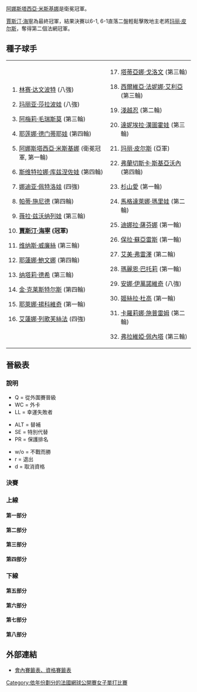 {{noteTA
|G1=Tennis
|1=zh-hans:轮;zh-hant:圈
|2=zh-hans:半区;zh-hant:半部;
|3=zh-hans:半决赛;zh-hk:準決賽;zh-tw:四強;
|4=zh-hans:半準决赛;zh-hk:半準決賽;zh-tw:八強;
}}

{{main|2005年法國網球公開賽}}

[[阿娜斯塔西亞·米斯基娜|阿娜斯塔西亞·米斯基娜]]是衛冕冠軍。

[[賈斯汀·海寧|賈斯汀·海寧]]為最終冠軍，結果決賽以6-1, 6-1直落二盤輕鬆擊敗地主老將[[玛丽·皮尔斯|玛丽·皮尔斯]]，奪得第二個法網冠軍。

==種子球手==

{|
|valign=top|
<ol start=1>
<li>{{flagicon|USA}} [[林赛·达文波特|林赛·达文波特]] (八強) </li>
<li>{{flagicon|RUS}} [[玛丽亚·莎拉波娃|玛丽亚·莎拉波娃]] (八強) </li>
<li>{{flagicon|FRA}} [[阿梅莉·毛瑞斯莫|阿梅莉·毛瑞斯莫]] (第三輪) </li>
<li>{{flagicon|RUS}} [[耶莲娜·德门蒂耶娃|耶莲娜·德门蒂耶娃]] (第四輪) </li>
<li>{{flagicon|RUS}} [[阿娜斯塔西亞·米斯基娜|阿娜斯塔西亞·米斯基娜]] (衛冕冠軍, 第一輪) </li>
<li>{{flagicon|RUS}} [[斯维特拉娜·库兹涅佐娃|斯维特拉娜·库兹涅佐娃]] (第四輪) </li>
<li>{{flagicon|RUS}} [[娜迪亚·佩特洛娃|娜迪亚·佩特洛娃]] (四強) </li>
<li>{{flagicon|SUI}} [[帕蒂·施尼德|帕蒂·施尼德]] (第四輪) </li>
<li>{{flagicon|RUS}} [[薇拉·兹沃纳列娃|薇拉·兹沃纳列娃]] (第三輪) </li>
<li>'''{{flagicon|BEL}} [[賈斯汀·海寧|賈斯汀·海寧]] (冠軍)''' </li>
<li>{{flagicon|USA}} [[维纳斯·威廉絲|维纳斯·威廉絲]] (第三輪) </li>
<li>{{flagicon|RUS}} [[耶蓮娜·鮑文娜|耶蓮娜·鮑文娜]] (第四輪) </li>
<li>{{flagicon|FRA}} [[纳塔莉·德希|纳塔莉·德希]] (第三輪) </li>
<li>{{flagicon|BEL}} [[金·克莱斯特尔斯|金·克莱斯特尔斯]] (第四輪) </li>
<li>{{flagicon|SRB}} [[耶萊娜·揚科維奇|耶萊娜·揚科維奇]] (第一輪) </li>
<li>{{flagicon|RUS}} [[艾蓮娜·列歌芙絲法|艾蓮娜·列歌芙絲法]] (四強) </li>
</ol>
|valign=top|
<ol start=17>
<li>{{flagicon|FRA}} [[塔蒂亞娜·戈洛文|塔蒂亞娜·戈洛文]] (第三輪)</li>
<li>{{flagicon|ITA}} [[西爾維亞·法妮娜·艾利亞|西爾維亞·法妮娜·艾利亞]] (第三輪) </li>
<li>{{flagicon|JPN}} [[淺越忍|淺越忍]] (第二輪) </li>
<li>{{flagicon|SVK}} [[達妮埃拉·漢圖霍娃|達妮埃拉·漢圖霍娃]] (第三輪) </li>
<li>{{flagicon|FRA}} [[玛丽·皮尔斯|玛丽·皮尔斯]] (亞軍) </li>
<li>{{flagicon|ITA}} [[弗蘭切斯卡·斯基亞沃內|弗蘭切斯卡·斯基亞沃內]] (第四輪) </li>
<li>{{flagicon|JPN}} [[杉山愛|杉山愛]] (第一輪) </li>
<li>{{flagicon|BUL}} [[馬格達萊娜·瑪里娃|馬格達萊娜·瑪里娃]] (第二輪) </li>
<li>{{flagicon|RUS}} [[迪娜拉·薩芬娜|迪娜拉·薩芬娜]] (第一輪) </li>
<li>{{flagicon|ARG}} [[保拉·蘇亞雷斯|保拉·蘇亞雷斯]] (第一輪) </li>
<li>{{flagicon|USA}} [[艾美·弗雷澤|艾美·弗雷澤]] (第二輪) </li>
<li>{{flagicon|FRA}} [[瑪麗恩·巴托莉|瑪麗恩·巴托莉]] (第一輪) </li>
<li>{{flagicon|SRB}} [[安娜·伊萬諾維奇|安娜·伊萬諾維奇]] (八強) </li>
<li>{{flagicon|ARG}} [[姬絲拉·杜高|姬絲拉·杜高]] (第一輪) </li>
<li>{{flagicon|CRO}} [[卡羅莉娜·施普雷姆|卡羅莉娜·施普雷姆]] (第二輪) </li>
<li>{{flagicon|ITA}} [[弗拉維婭·佩內塔|弗拉維婭·佩內塔]] (第三輪) </li>
</ol>
|}

== 晉級表 ==
=== 說明 ===
{{col-begin}}
{{col-3}}
* Q = 從外圍賽晉級
* WC = 外卡
* LL = 幸運失敗者
{{col-3}}
* ALT = 替補
* SE = 特別代替
* PR = 保護排名
{{col-3}}
* w/o = 不戰而勝
* r = 退出
* d = 取消資格
{{col-end}}

=== 決賽 ===
{{8TeamBracket-Tennis3
| RD1=八強
| RD2=四強
| RD3=決賽
| team-width=175
| RD1-seed1=1
| RD1-team1={{flagicon|USA}} [[林赛·达文波特|达文波特]]
| RD1-score1-1=3
| RD1-score1-2=2
| RD1-score1-3=
| RD1-seed2=21
| RD1-team2='''{{flagicon|FRA}} [[玛丽·皮尔斯|皮尔斯]]'''
| RD1-score2-1='''6'''
| RD1-score2-2='''6'''
| RD1-score2-3=
| RD1-seed3=16
| RD1-team3='''{{flagicon|RUS}} [[艾蓮娜·列歌芙絲法|列歌芙絲法]]'''
| RD1-score3-1=2
| RD1-score3-2='''6'''
| RD1-score3-3='''6'''
| RD1-seed4= 
| RD1-team4={{flagicon|BUL}} [[塞西兒·卡拉坦切娃|卡拉坦切娃]]
| RD1-score4-1='''6'''
| RD1-score4-2=4
| RD1-score4-3=4
| RD1-seed5=7
| RD1-team5='''{{flagicon|RUS}} [[娜迪亚·佩特洛娃|佩特洛娃]]'''
| RD1-score5-1='''6'''
| RD1-score5-2='''6'''
| RD1-score5-3=
| RD1-seed6=29
| RD1-team6={{flagicon|SRB}} [[安娜·伊萬諾維奇|伊萬諾維奇]]
| RD1-score6-1=2
| RD1-score6-2=2
| RD1-score6-3=
| RD1-seed7=10
| RD1-team7='''{{flagicon|BEL}} [[賈斯汀·海寧|海寧]]'''
| RD1-score7-1='''6'''
| RD1-score7-2='''6'''
| RD1-score7-3=
| RD1-seed8=2
| RD1-team8={{flagicon|RUS}} [[玛丽亚·莎拉波娃|莎拉波娃]]
| RD1-score8-1=4
| RD1-score8-2=2
| RD1-score8-3=
| RD2-seed1=21
| RD2-team1='''{{flagicon|FRA}} [[玛丽·皮尔斯|皮尔斯]]'''
| RD2-score1-1='''6'''
| RD2-score1-2='''6'''
| RD2-score1-3=
| RD2-seed2=16
| RD2-team2={{flagicon|RUS}} [[艾蓮娜·列歌芙絲法|列歌芙絲法]]
| RD2-score2-1=1
| RD2-score2-2=1
| RD2-score2-3=
| RD2-seed3=7
| RD2-team3={{flagicon|RUS}} [[娜迪亚·佩特洛娃|佩特洛娃]]
| RD2-score3-1=2
| RD2-score3-2=3
| RD2-score3-3=
| RD2-seed4=10
| RD2-team4='''{{flagicon|BEL}} [[賈斯汀·海寧|海寧]]'''
| RD2-score4-1='''6'''
| RD2-score4-2='''6'''
| RD2-score4-3=
| RD3-seed1=21
| RD3-team1={{flagicon|FRA}} [[玛丽·皮尔斯|皮尔斯]]
| RD3-score1-1=1
| RD3-score1-2=1
| RD3-score1-3=
| RD3-seed2=10
| RD3-team2='''{{flagicon|BEL}} [[賈斯汀·海寧|海寧]]'''
| RD3-score2-1='''6'''
| RD3-score2-2='''6'''
| RD3-score2-3=
}}

=== 上線 ===
==== 第一部分 ====
{{16TeamBracket-Compact-Tennis3
| RD1=第一輪
| RD2=第二輪
| RD3=第三輪
| RD4=第四輪
| RD1-seed01=1
| RD1-team01='''{{flagicon|USA}} [[林赛·达文波特|达文波特]]'''
| RD1-score01-1=3
| RD1-score01-2='''6'''
| RD1-score01-3='''6'''
| RD1-seed02=
| RD1-team02={{flagicon|SLO}} [[卡塔琳娜·斯雷博特尼克|斯雷博特尼克]]
| RD1-score02-1='''6'''
| RD1-score02-2=2
| RD1-score02-3=2
| RD1-seed03=
| RD1-team03='''{{flagicon|CHN}} [[彭帥|彭]]'''
| RD1-score03-1='''6'''
| RD1-score03-2='''6'''
| RD1-score03-3=
| RD1-seed04=WC
| RD1-team04={{flagicon|FRA}} [[Mailyne_Andreux|Andreux]]
| RD1-score04-1=0
| RD1-score04-2=1
| RD1-score04-3=
| RD1-seed05=
| RD1-team05={{flagicon|RUS}} [[塔提亞娜·派諾娃|派諾娃]]
| RD1-score05-1=3
| RD1-score05-2=2
| RD1-score05-3=
| RD1-seed06=Q
| RD1-team06='''{{flagicon|ARG}} [[克拉麗莎·費爾南德斯|費爾南德斯]]'''
| RD1-score06-1='''6'''
| RD1-score06-2='''6'''
| RD1-score06-3=
| RD1-seed07=
| RD1-team07='''{{flagicon|FRA}} [[維吉妮·拉扎諾|拉扎諾]]'''
| RD1-score07-1='''6'''
| RD1-score07-2='''6'''
| RD1-score07-3=
| RD1-seed08=25
| RD1-team08={{flagicon|RUS}} [[迪娜拉·薩芬娜|薩芬娜]]
| RD1-score08-1=3
| RD1-score08-2=3
| RD1-score08-3=
| RD1-seed09=20
| RD1-team09='''{{flagicon|SVK}} [[達妮埃拉·漢圖霍娃|漢圖霍娃]]'''
| RD1-score09-1='''6'''
| RD1-score09-2='''6'''
| RD1-score09-3=
| RD1-seed10=Q
| RD1-team10={{flagicon|NED}} [[米雪拉·克拉查克|克拉查克]]
| RD1-score10-1=3
| RD1-score10-2=1
| RD1-score10-3=
| RD1-seed11=
| RD1-team11='''{{flagicon|COL}} [[Catalina_Castano|Castano]]'''
| RD1-score11-1='''6'''
| RD1-score11-2='''6'''
| RD1-score11-3=
| RD1-seed12=
| RD1-team12={{flagicon|CZE}} [[德尼莎·赫拉德科娃|赫拉德科娃]]
| RD1-score12-1=1
| RD1-score12-2=2
| RD1-score12-3=
| RD1-seed13=
| RD1-team13='''{{flagicon|SVK}} [[Ľudmila_Cervanová|Cervanová]]'''
| RD1-score13-1=4
| RD1-score13-2='''6'''
| RD1-score13-3='''6'''
| RD1-seed14=
| RD1-team14={{flagicon|JPN}} [[中村藍子|中村]]
| RD1-score14-1='''6'''
| RD1-score14-2=2
| RD1-score14-3=1
| RD1-seed15=Q
| RD1-team15={{flagicon|USA}} [[Meilen_Tu|Tu]]
| RD1-score15-1=1
| RD1-score15-2=0
| RD1-score15-3=
| RD1-seed16=14
| RD1-team16='''{{flagicon|BEL}} [[金·克莱斯特尔斯|克莱斯特尔斯]]'''
| RD1-score16-1='''6'''
| RD1-score16-2='''6'''
| RD1-score16-3=
| RD2-seed01=1
| RD2-team01='''{{flagicon|USA}} [[林赛·达文波特|达文波特]]'''
| RD2-score01-1=3
| RD2-score01-2='''7<sup>7</sup>'''
| RD2-score01-3='''6'''
| RD2-seed02=
| RD2-team02={{flagicon|CHN}} [[彭帥|彭]]
| RD2-score02-1='''6'''
| RD2-score02-2=6<sup>4</sup>
| RD2-score02-3=0
| RD2-seed03=Q
| RD2-team03={{flagicon|ARG}} [[克拉麗莎·費爾南德斯|費爾南德斯]]
| RD2-score03-1=1
| RD2-score03-2=1
| RD2-score03-3=
| RD2-seed04=
| RD2-team04='''{{flagicon|FRA}} [[維吉妮·拉扎諾|拉扎諾]]'''
| RD2-score04-1='''6'''
| RD2-score04-2='''6'''
| RD2-score04-3=
| RD2-seed05=20
| RD2-team05='''{{flagicon|SVK}} [[達妮埃拉·漢圖霍娃|漢圖霍娃]]'''
| RD2-score05-1='''6'''
| RD2-score05-2='''6'''
| RD2-score05-3=
| RD2-seed06=
| RD2-team06={{flagicon|COL}} [[Catalina_Castano|Castano]]
| RD2-score06-1=4
| RD2-score06-2=3
| RD2-score06-3=
| RD2-seed07=
| RD2-team07={{flagicon|SVK}} [[Ľudmila_Cervanová|Cervanová]]
| RD2-score07-1=2
| RD2-score07-2=1
| RD2-score07-3=
| RD2-seed08=14
| RD2-team08='''{{flagicon|BEL}} [[金·克莱斯特尔斯|克莱斯特尔斯]]'''
| RD2-score08-1='''6'''
| RD2-score08-2='''6'''
| RD2-score08-3=
| RD3-seed01=1
| RD3-team01='''{{flagicon|USA}} [[林赛·达文波特|达文波特]]'''
| RD3-score01-1='''7'''
| RD3-score01-2=4
| RD3-score01-3='''6'''
| RD3-seed02=
| RD3-team02={{flagicon|FRA}} [[維吉妮·拉扎諾|拉扎諾]]
| RD3-score02-1=5
| RD3-score02-2='''6'''
| RD3-score02-3=4
| RD3-seed03=20
| RD3-team03={{flagicon|SVK}} [[達妮埃拉·漢圖霍娃|漢圖霍娃]]
| RD3-score03-1=4
| RD3-score03-2=2
| RD3-score03-3=
| RD3-seed04=14
| RD3-team04='''{{flagicon|BEL}} [[金·克莱斯特尔斯|克莱斯特尔斯]]'''
| RD3-score04-1='''6'''
| RD3-score04-2='''6'''
| RD3-score04-3=
| RD4-seed01=1
| RD4-team01='''{{flagicon|USA}} [[林赛·达文波特|达文波特]]'''
| RD4-score01-1=1
| RD4-score01-2='''7'''
| RD4-score01-3='''6'''
| RD4-seed02=14
| RD4-team02={{flagicon|BEL}} [[金·克莱斯特尔斯|克莱斯特尔斯]]
| RD4-score02-1='''6'''
| RD4-score02-2=5
| RD4-score02-3=3
}}

==== 第二部分 ====
{{16TeamBracket-Compact-Tennis3
| RD1=第一輪
| RD2=第二輪
| RD3=第三輪
| RD4=第四輪
| RD1-seed01=9
| RD1-team01='''{{flagicon|RUS}} [[薇拉·兹沃纳列娃|兹沃纳列娃]]'''
| RD1-score01-1='''6'''
| RD1-score01-2='''6'''
| RD1-score01-3=
| RD1-seed02=Q
| RD1-team02={{flagicon|AUT}} [[Yvonne_Meusburger|Meusburger]]
| RD1-score02-1=1
| RD1-score02-2=3
| RD1-score02-3=
| RD1-seed03=Q
| RD1-team03='''{{flagicon|CZE}} [[Eva_Birnerová|Birnerová]]'''
| RD1-score03-1=2
| RD1-score03-2='''7'''
| RD1-score03-3='''6'''
| RD1-seed04=
| RD1-team04={{flagicon|RUS}} [[瑪麗亞·基里連科|基里連科]]
| RD1-score04-1='''6'''
| RD1-score04-2=5
| RD1-score04-3=3
| RD1-seed05=
| RD1-team05='''{{flagicon|CRO}} [[耶萊娜·科斯塔尼奇|科斯塔尼奇]]'''
| RD1-score05-1='''6'''
| RD1-score05-2='''6'''
| RD1-score05-3=
| RD1-seed06=
| RD1-team06={{flagicon|THA}} [[撻瑪茵·塔娜蘇甘|塔娜蘇甘]]
| RD1-score06-1=0
| RD1-score06-2=1
| RD1-score06-3=
| RD1-seed07=
| RD1-team07={{flagicon|RUS}} [[菲娜·杜舒芬娜|杜舒芬娜]]
| RD1-score07-1=2
| RD1-score07-2=5
| RD1-score07-3=
| RD1-seed08=21
| RD1-team08='''{{flagicon|FRA}} [[玛丽·皮尔斯|皮尔斯]]'''
| RD1-score08-1='''6'''
| RD1-score08-2='''7'''
| RD1-score08-3=
| RD1-seed09=32
| RD1-team09='''{{flagicon|ITA}} [[弗拉維婭·佩內塔|佩內塔]]'''
| RD1-score09-1='''6'''
| RD1-score09-2='''6'''
| RD1-score09-3=
| RD1-seed10=
| RD1-team10={{flagicon|USA}} [[Jill_Craybas|Craybas]]
| RD1-score10-1=3
| RD1-score10-2=4
| RD1-score10-3=
| RD1-seed11=
| RD1-team11='''{{flagicon|POL}} [[Marta_Domachowska|Domachowska]]'''
| RD1-score11-1='''6'''
| RD1-score11-2='''6'''
| RD1-score11-3=
| RD1-seed12=
| RD1-team12={{flagicon|FRA}} [[Stephanie_Cohen-Aloro|Cohen-Aloro]]
| RD1-score12-1=3
| RD1-score12-2=3
| RD1-score12-3=
| RD1-seed13=Q
| RD1-team13='''{{flagicon|GER}} [[Sandra_Kloesel|Kloesel]]'''
| RD1-score13-1='''7<sup>7</sup>'''
| RD1-score13-2='''6'''
| RD1-score13-3=
| RD1-seed14=Q
| RD1-team14={{flagicon|ITA}} [[瑪拉·聖安傑洛|聖安傑洛]]
| RD1-score14-1=6<sup>5</sup>
| RD1-score14-2=1
| RD1-score14-3=
| RD1-seed15=
| RD1-team15={{flagicon|KOR}} [[Cho_Yoon-jeong|Cho]]
| RD1-score15-1=3
| RD1-score15-2=4
| RD1-score15-3=
| RD1-seed16=8
| RD1-team16={{flagicon|SUI}} '''[[帕蒂·施尼德|施尼德]]'''
| RD1-score16-1='''6'''
| RD1-score16-2='''6'''
| RD1-score16-3=
| RD2-seed01=9
| RD2-team01='''{{flagicon|RUS}} [[薇拉·兹沃纳列娃|兹沃纳列娃]]'''
| RD2-score01-1=4
| RD2-score01-2='''6'''
| RD2-score01-3='''6'''
| RD2-seed02=Q
| RD2-team02={{flagicon|CZE}} [[Eva_Birnerová|Birnerová]]
| RD2-score02-1='''6'''
| RD2-score02-2=3
| RD2-score02-3=0
| RD2-seed03=
| RD2-team03={{flagicon|CRO}} [[耶萊娜·科斯塔尼奇|科斯塔尼奇]]
| RD2-score03-1=1
| RD2-score03-2=0
| RD2-score03-3=
| RD2-seed04=21
| RD2-team04='''{{flagicon|FRA}} [[玛丽·皮尔斯|皮尔斯]]'''
| RD2-score04-1='''6'''
| RD2-score04-2='''6'''
| RD2-score04-3=
| RD2-seed05=32
| RD2-team05='''{{flagicon|ITA}} [[弗拉維婭·佩內塔|佩內塔]]'''
| RD2-score05-1='''6'''
| RD2-score05-2='''6'''
| RD2-score05-3=
| RD2-seed06=
| RD2-team06={{flagicon|POL}} [[Marta_Domachowska|Domachowska]]
| RD2-score06-1=4
| RD2-score06-2=3
| RD2-score06-3=
| RD2-seed07=Q
| RD2-team07={{flagicon|GER}} [[Sandra_Kloesel|Kloesel]]
| RD2-score07-1=2
| RD2-score07-2=3
| RD2-score07-3=
| RD2-seed08=8
| RD2-team08='''{{flagicon|SUI}} [[帕蒂·施尼德|施尼德]]'''
| RD2-score08-1='''6'''
| RD2-score08-2='''6'''
| RD2-score08-3=
| RD3-seed01=9
| RD3-team01={{flagicon|RUS}} [[薇拉·兹沃纳列娃|兹沃纳列娃]]
| RD3-score01-1=6<sup>2</sup>
| RD3-score01-2=5
| RD3-score01-3=
| RD3-seed02=21
| RD3-team02='''{{flagicon|FRA}} [[玛丽·皮尔斯|皮尔斯]]'''
| RD3-score02-1='''7<sup>7</sup>'''
| RD3-score02-2='''7'''
| RD3-score02-3=
| RD3-seed03=32
| RD3-team03={{flagicon|ITA}} [[弗拉維婭·佩內塔|佩內塔]]
| RD3-score03-1='''6'''
| RD3-score03-2=1
| RD3-score03-3=0
| RD3-seed04=8
| RD3-team04='''{{flagicon|SUI}} [[帕蒂·施尼德|施尼德]]'''
| RD3-score04-1=4
| RD3-score04-2='''6'''
| RD3-score04-3='''6'''
| RD4-seed01=21
| RD4-team01='''{{flagicon|FRA}} [[玛丽·皮尔斯|皮尔斯]]'''
| RD4-score01-1='''6'''
| RD4-score01-2=1
| RD4-score01-3='''6'''
| RD4-seed02=8
| RD4-team02={{flagicon|SUI}} [[帕蒂·施尼德|施尼德]]
| RD4-score02-1=1
| RD4-score02-2='''6'''
| RD4-score02-3=4
}}

==== 第三部分 ====
{{16TeamBracket-Compact-Tennis3
| RD1=第一輪
| RD2=第二輪
| RD3=第三輪
| RD4=第四輪
| RD1-seed01=4
| RD1-team01='''{{flagicon|RUS}} [[耶莲娜·德门蒂耶娃|德门蒂耶娃]]'''
| RD1-score01-1='''6'''
| RD1-score01-2='''6'''
| RD1-score01-3=
| RD1-seed02=
| RD1-team02={{flagicon|CZE}} [[Barbora_Strýcová|Strýcová]]
| RD1-score02-1=3
| RD1-score02-2=3
| RD1-score02-3=
| RD1-seed03=
| RD1-team03='''{{flagicon|CRO}} [[Sanda_Mamić|Mamić]]'''
| RD1-score03-1='''6'''
| RD1-score03-2='''6'''
| RD1-score03-3=
| RD1-seed04=
| RD1-team04={{flagicon|USA}} [[麗莎·雷蒙德|雷蒙德]]
| RD1-score04-1=2
| RD1-score04-2=4
| RD1-score04-3=
| RD1-seed05=
| RD1-team05='''{{flagicon|JPN}} [[森上亞希子|森上]]'''
| RD1-score05-1='''7'''
| RD1-score05-2='''6'''
| RD1-score05-3=
| RD1-seed06=
| RD1-team06={{flagicon|USA}} [[Angela_Haynes|Haynes]]
| RD1-score06-1=5
| RD1-score06-2=4
| RD1-score06-3=
| RD1-seed07=
| RD1-team07={{flagicon|ITA}} [[Maria_Elena_Camerin|Camerin]]
| RD1-score07-1=4
| RD1-score07-2=2
| RD1-score07-3=
| RD1-seed08=31
| RD1-team08='''{{flagicon|CRO}} [[卡羅莉娜·施普雷姆|施普雷姆]]'''
| RD1-score08-1='''6'''
| RD1-score08-2='''6'''
| RD1-score08-3=
| RD1-seed09=18
| RD1-team09='''{{flagicon|ITA}} [[西爾維亞·法妮娜·艾利亞|艾利亞]]'''
| RD1-score09-1='''7'''
| RD1-score09-2='''6'''
| RD1-score09-3=
| RD1-seed10=
| RD1-team10={{flagicon|LUX}} [[安妮·克雷默|克雷默]]
| RD1-score10-1=5
| RD1-score10-2=2
| RD1-score10-3=
| RD1-seed11=
| RD1-team11={{flagicon|USA}} [[謝尼·佩里|佩里]]
| RD1-score11-1='''6'''
| RD1-score11-2=3
| RD1-score11-3=4
| RD1-seed12=
| RD1-team12='''{{flagicon|ESP}} [[Arantxa_Parra_Santonja|Parra Santonja]]'''
| RD1-score12-1=3
| RD1-score12-2='''6'''
| RD1-score12-3='''6'''
| RD1-seed13=WC
| RD1-team13={{flagicon|AUS}} [[Sophie_Ferguson|Ferguson]]
| RD1-score13-1=4
| RD1-score13-2='''6'''
| RD1-score13-3=1
| RD1-seed14=
| RD1-team14='''{{flagicon|ARG}} [[Mariana_Díaz-Oliva|Díaz-Oliva]]'''
| RD1-score14-1='''6'''
| RD1-score14-2=3
| RD1-score14-3='''6'''
| RD1-seed15=
| RD1-team15={{flagicon|UKR}} [[Yuliana_Fedak|Fedak]]
| RD1-score15-1='''6'''
| RD1-score15-2=4
| RD1-score15-3=4
| RD1-seed16=16
| RD1-team16='''{{flagicon|RUS}} [[艾蓮娜·列歌芙絲法|列歌芙絲法]]'''
| RD1-score16-1=2
| RD1-score16-2='''6'''
| RD1-score16-3='''6'''
| RD2-seed01=4
| RD2-team01='''{{flagicon|RUS}} [[耶莲娜·德门蒂耶娃|德门蒂耶娃]]'''
| RD2-score01-1='''7<sup>9</sup>'''
| RD2-score01-2='''6'''
| RD2-score01-3=
| RD2-seed02=
| RD2-team02={{flagicon|CRO}} [[Sandra_Mamić|Mamić]]
| RD2-score02-1=6<sup>7</sup>
| RD2-score02-2=2
| RD2-score02-3=
| RD2-seed03=
| RD2-team03='''{{flagicon|JPN}} [[森上亞希子|森上]]'''
| RD2-score03-1=5
| RD2-score03-2=3
| RD2-score03-3=
| RD2-seed04=31
| RD2-team04={{flagicon|CRO}} [[卡羅莉娜·施普雷姆|施普雷姆]]
| RD2-score04-1='''7'''
| RD2-score04-2='''6'''
| RD2-score04-3=
| RD2-seed05=18
| RD2-team05='''{{flagicon|ITA}} [[西爾維亞·法妮娜·艾利亞|艾利亞]]'''
| RD2-score05-1='''7'''
| RD2-score05-2='''6'''
| RD2-score05-3=
| RD2-seed06=
| RD2-team06={{flagicon|ESP}} [[Arantxa_Parra_Santonja|Parra Santonja]]
| RD2-score06-1=5
| RD2-score06-2=2
| RD2-score06-3=
| RD2-seed07=
| RD2-team07={{flagicon|ARG}} [[Mariana_Díaz-Oliva|Díaz-Oliva]]
| RD2-score07-1=1
| RD2-score07-2=6<sup>3</sup>
| RD2-score07-3=
| RD2-seed08=16
| RD2-team08='''{{flagicon|RUS}} [[艾蓮娜·列歌芙絲法|列歌芙絲法]]'''
| RD2-score08-1='''6'''
| RD2-score08-2='''7<sup>7</sup>'''
| RD2-score08-3=
| RD3-seed01=4
| RD3-team01='''{{flagicon|RUS}} [[耶莲娜·德门蒂耶娃|德门蒂耶娃]]'''
| RD3-score01-1='''6'''
| RD3-score01-2=4
| RD3-score01-3='''6'''
| RD3-seed02=
| RD3-team02={{flagicon|JPN}} [[森上亞希子|森上]]
| RD3-score02-1=3
| RD3-score02-2='''6'''
| RD3-score02-3=3
| RD3-seed03=18
| RD3-team03={{flagicon|ITA}} [[西爾維亞·法妮娜·艾利亞|艾利亞]]
| RD3-score03-1=5
| RD3-score03-2=6<sup>2</sup>
| RD3-score03-3=
| RD3-seed04=16
| RD3-team04='''{{flagicon|RUS}} [[艾蓮娜·列歌芙絲法|列歌芙絲法]]'''
| RD3-score04-1='''7'''
| RD3-score04-2='''7<sup>7</sup>'''
| RD3-score04-3=
| RD4-seed01=4
| RD4-team01={{flagicon|RUS}} [[耶莲娜·德门蒂耶娃|德门蒂耶娃]]
| RD4-score01-1=6<sup>3</sup>
| RD4-score01-2='''7'''
| RD4-score01-3=5
| RD4-seed02=16
| RD4-team02='''{{flagicon|RUS}} [[艾蓮娜·列歌芙絲法|列歌芙絲法]]'''
| RD4-score02-1='''7<sup>7</sup>'''
| RD4-score02-2=5
| RD4-score02-3='''7'''
}}

==== 第四部分 ====
{{16TeamBracket-Compact-Tennis3
| RD1=第一輪
| RD2=第二輪
| RD3=第三輪
| RD4=第四輪
| RD1-seed01=11
| RD1-team01='''{{flagicon|USA}} [[维纳斯·威廉絲|V 威廉絲]]'''
| RD1-score01-1='''6'''
| RD1-score01-2='''6'''
| RD1-score01-3=
| RD1-seed02=
| RD1-team02={{flagicon|ESP}} [[Marta_Marrero|Marrero]]
| RD1-score02-1=3
| RD1-score02-2=2
| RD1-score02-3=
| RD1-seed03=
| RD1-team03='''{{flagicon|COL}} [[法比奧拉·蘇盧阿加|蘇盧阿加]]'''
| RD1-score03-1='''6'''
| RD1-score03-2='''6'''
| RD1-score03-3=
| RD1-seed04=Q
| RD1-team04={{flagicon|CZE}} [[Libuse_Prusova|Prusova]]
| RD1-score04-1=1
| RD1-score04-2=0
| RD1-score04-3=
| RD1-seed05=Q
| RD1-team05={{flagicon|UKR}} [[阿廖娜·邦達連科|邦達連科]]
| RD1-score05-1='''6'''
| RD1-score05-2=5
| RD1-score05-3=4
| RD1-seed06=
| RD1-team06='''{{flagicon|BUL}} [[塞西兒·卡拉坦切娃|卡拉坦切娃]]'''
| RD1-score06-1=4
| RD1-score06-2='''7'''
| RD1-score06-3='''6'''
| RD1-seed07=
| RD1-team07={{flagicon|GER}} [[祖莉雅·舒露芙|舒露芙]]
| RD1-score07-1=5
| RD1-score07-2=2
| RD1-score07-3=
| RD1-seed08=19
| RD1-team08='''{{flagicon|JPN}} [[淺越忍|淺越]]'''
| RD1-score08-1='''7'''
| RD1-score08-2='''6'''
| RD1-score08-3=
| RD1-seed09=27
| RD1-team09='''{{flagicon|USA}} [[艾美·弗雷澤|弗雷澤]]'''
| RD1-score09-1='''7'''
| RD1-score09-2=5
| RD1-score09-3='''7'''
| RD1-seed10=
| RD1-team10={{flagicon|USA}} [[瑪格韓·肖内塞|肖內塞]]
| RD1-score10-1=5
| RD1-score10-2='''7'''
| RD1-score10-3=5
| RD1-seed11=
| RD1-team11='''{{flagicon|FRA}} [[艾米莉·露華|露華]]'''
| RD1-score11-1='''6'''
| RD1-score11-2='''6'''
| RD1-score11-3=
| RD1-seed12=
| RD1-team12={{flagicon|LUX}} [[Claudine_Schaul|Schaul]]
| RD1-score12-1=3
| RD1-score12-2=0
| RD1-score12-3=
| RD1-seed13=
| RD1-team13={{flagicon|UKR}} [[Tatiana_Perebiynis|Perebiynis]]
| RD1-score13-1='''6'''
| RD1-score13-2=3
| RD1-score13-3=5
| RD1-seed14=
| RD1-team14='''{{flagicon|SUI}} [[艾曼紐·加利亞爾迪|加利亞爾迪]]'''
| RD1-score14-1=3
| RD1-score14-2='''6'''
| RD1-score14-3='''7'''
| RD1-seed15=
| RD1-team15='''{{flagicon|ESP}} [[瑪麗亞·桑切斯·洛倫佐|桑切斯·洛倫佐]]'''
| RD1-score15-1='''6'''
| RD1-score15-2=4
| RD1-score15-3='''6'''
| RD1-seed16=5
| RD1-team16={{flagicon|RUS}} [[阿娜斯塔西亞·米斯基娜|米斯基娜]]
| RD1-score16-1=4
| RD1-score16-2='''6'''
| RD1-score16-3=0
| RD2-seed01=11
| RD2-team01='''{{flagicon|USA}} [[维纳斯·威廉絲|V 威廉絲]]'''
| RD2-score01-1='''6'''
| RD2-score01-2=3
| RD2-score01-3='''6'''
| RD2-seed02=
| RD2-team02={{flagicon|COL}} [[法比奧拉·蘇盧阿加|蘇盧阿加]]
| RD2-score02-1=3
| RD2-score02-2='''6'''
| RD2-score02-3=3
| RD2-seed03=
| RD2-team03='''{{flagicon|BUL}} [[塞西兒·卡拉坦切娃|卡拉坦切娃]]'''
| RD2-score03-1='''7'''
| RD2-score03-2='''6'''
| RD2-score03-3=
| RD2-seed04=19
| RD2-team04={{flagicon|JPN}} [[淺越忍|淺越]]
| RD2-score04-1=5
| RD2-score04-2=2
| RD2-score04-3=
| RD2-seed05=27
| RD2-team05={{flagicon|USA}} [[艾美·弗雷澤|弗雷澤]]
| RD2-score05-1=4
| RD2-score05-2=4
| RD2-score05-3=
| RD2-seed06=
| RD2-team06='''{{flagicon|FRA}} [[艾米莉·露華|露華]]'''
| RD2-score06-1='''6'''
| RD2-score06-2='''6'''
| RD2-score06-3=
| RD2-seed07=
| RD2-team07='''{{flagicon|SUI}} [[艾曼紐·加利亞爾迪|加利亞爾迪]]'''
| RD2-score07-1='''6'''
| RD2-score07-2='''6'''
| RD2-score07-3=
| RD2-seed08=
| RD2-team08={{flagicon|ESP}} [[瑪麗亞·桑切斯·洛倫佐|桑切斯·洛倫佐]]
| RD2-score08-1=3
| RD2-score08-2=3
| RD2-score08-3=
| RD3-seed01=11
| RD3-team01={{flagicon|USA}} [[维纳斯·威廉絲|V 威廉絲]]
| RD3-score01-1=3
| RD3-score01-2='''6'''
| RD3-score01-3=1
| RD3-seed02=
| RD3-team02='''{{flagicon|BUL}} [[塞西兒·卡拉坦切娃|卡拉坦切娃]]'''
| RD3-score02-1='''6'''
| RD3-score02-2=1
| RD3-score02-3='''6'''
| RD3-seed03=
| RD3-team03={{flagicon|FRA}} [[艾米莉·露華|露華]]
| RD3-score03-1='''6'''
| RD3-score03-2=3
| RD3-score03-3=3
| RD3-seed04=
| RD3-team04='''{{flagicon|SUI}} [[艾曼紐·加利亞爾迪|加利亞爾迪]]'''
| RD3-score04-1=4
| RD3-score04-2='''6'''
| RD3-score04-3='''6'''
| RD4-seed01=
| RD4-team01='''{{flagicon|BUL}} [[塞西兒·卡拉坦切娃|卡拉坦切娃]]'''
| RD4-score01-1='''7'''
| RD4-score01-2='''6'''
| RD4-score01-3=
| RD4-seed02=
| RD4-team02={{flagicon|SUI}} [[艾曼紐·加利亞爾迪|加利亞爾迪]]
| RD4-score02-1=5
| RD4-score02-2=3
| RD4-score02-3=
}}

===下線===
==== 第五部分 ====
{{16TeamBracket-Compact-Tennis3
| RD1=第一輪
| RD2=第二輪
| RD3=第三輪
| RD4=第四輪
| RD1-seed01=7
| RD1-team01='''{{flagicon|RUS}} [[娜迪亚·佩特洛娃|佩特洛娃]]'''
| RD1-score01-1='''6'''
| RD1-score01-2='''6'''
| RD1-score01-3=
| RD1-seed02=
| RD1-team02={{flagicon|USA}} [[Mashona_Washington|Washington]]
| RD1-score02-1=4
| RD1-score02-2=2
| RD1-score02-3=
| RD1-seed03=
| RD1-team03={{flagicon|USA}} [[Abigail_Spears|Spears]]
| RD1-score03-1=3
| RD1-score03-2=1
| RD1-score03-3=
| RD1-seed04=
| RD1-team04='''{{flagicon|FRA}} [[塞維琳·布雷蒙德·貝爾特拉姆|布雷蒙德]]'''
| RD1-score04-1='''6'''
| RD1-score04-2='''6'''
| RD1-score04-3=
| RD1-seed05=
| RD1-team05='''{{flagicon|CZE}} [[Květa_Peschke|Peschke]]'''
| RD1-score05-1='''6'''
| RD1-score05-2='''6'''
| RD1-score05-3=
| RD1-seed06=
| RD1-team06={{flagicon|MAD}} [[Dally_Randriantefy|Randriantefy]]
| RD1-score06-1=1
| RD1-score06-2=0
| RD1-score06-3=
| RD1-seed07=
| RD1-team07='''{{flagicon|ISR}} [[莎哈爾·佩爾|佩爾]]'''
| RD1-score07-1='''6'''
| RD1-score07-2='''6'''
| RD1-score07-3=
| RD1-seed08=28
| RD1-team08={{flagicon|FRA}} [[瑪麗恩·巴托莉|巴托莉]]
| RD1-score08-1=4
| RD1-score08-2=3
| RD1-score08-3=
| RD1-seed09=17
| RD1-team09='''{{flagicon|FRA}} [[塔蒂亞娜·戈洛文|戈洛文]]'''
| RD1-score09-1='''6'''
| RD1-score09-2='''6'''
| RD1-score09-3=
| RD1-seed10=
| RD1-team10={{flagicon|USA}} [[Lilia_Osterloh|Osterloh]]
| RD1-score10-1=0
| RD1-score10-2=2
| RD1-score10-3=
| RD1-seed11=
| RD1-team11='''{{flagicon|ITA}} [[Antonella_Serra_Zanetti|Serra Zanetti]]'''
| RD1-score11-1='''6''''
| RD1-score11-2='''6'''
| RD1-score11-3=
| RD1-seed12=
| RD1-team12={{flagicon|GER}} [[Marlene_Weingartner|Weingartner]]
| RD1-score12-1=2
| RD1-score12-2=4
| RD1-score12-3=
| RD1-seed13=
| RD1-team13='''{{flagicon|ITA}} [[塔蒂亞娜·加爾賓|加爾賓]]'''
| RD1-score13-1=6<sup>8</sup>
| RD1-score13-2='''6'''
| RD1-score13-3='''6'''
| RD1-seed14=
| RD1-team14={{flagicon|SVK}} [[Martina_Suchá|Suchá]]
| RD1-score14-1='''7<sup>10</sup>'''
| RD1-score14-2=1
| RD1-score14-3=2
| RD1-seed15=
| RD1-team15={{flagicon|VEN}} [[瑪麗亞·文托-卡芭琪|文托-卡芭琪]]
| RD1-score15-1=0
| RD1-score15-2=3
| RD1-score15-3=
| RD1-seed16=12
| RD1-team16='''{{flagicon|RUS}} [[耶蓮娜·鮑文娜|鮑文娜]]'''
| RD1-score16-1='''6'''
| RD1-score16-2='''6'''
| RD1-score16-3=
| RD2-seed01=7
| RD2-team01='''{{flagicon|RUS}} [[娜迪亚·佩特洛娃|佩特洛娃]]'''
| RD2-score01-1='''6'''
| RD2-score01-2='''6'''
| RD2-score01-3=
| RD2-seed02=
| RD2-team02={{flagicon|FRA}} [[塞維琳·布雷蒙德·貝爾特拉姆|布雷蒙德]]
| RD2-score02-1=1
| RD2-score02-2=3
| RD2-score02-3=
| RD2-seed03=
| RD2-team03={{flagicon|CZE}} [[Květa_Peschke|Peschke]]
| RD2-score03-1=1
| RD2-score03-2='''6'''
| RD2-score03-3=4
| RD2-seed04=
| RD2-team04='''{{flagicon|ISR}} [[莎哈爾·佩爾|佩爾]]'''
| RD2-score04-1='''6'''
| RD2-score04-2=1
| RD2-score04-3='''6'''
| RD2-seed05=
| RD2-team05='''{{flagicon|FRA}} [[塔蒂亞娜·戈洛文|戈洛文]]'''
| RD2-score05-1='''6'''
| RD2-score05-2='''6'''
| RD2-score05-3=
| RD2-seed06=
| RD2-team06={{flagicon|ITA}} [[Antonella_Serra_Zanetti|Serra Zanetti]]
| RD2-score06-1=0
| RD2-score06-2=1
| RD2-score06-3=
| RD2-seed07=
| RD2-team07={{flagicon|ITA}} [[塔蒂亞娜·加爾賓|加爾賓]]
| RD2-score07-1=1
| RD2-score07-2='''6'''
| RD2-score07-3=4
| RD2-seed08=12
| RD2-team08='''{{flagicon|RUS}} [[耶蓮娜·鮑文娜|鮑文娜]]'''
| RD2-score08-1='''6'''
| RD2-score08-2=1
| RD2-score08-3='''6'''
| RD3-seed01=7
| RD3-team01='''{{flagicon|RUS}} [[娜迪亚·佩特洛娃|佩特洛娃]]'''
| RD3-score01-1='''6'''
| RD3-score01-2='''6'''
| RD3-score01-3=
| RD3-seed02=
| RD3-team02={{flagicon|ISR}} [[莎哈爾·佩爾|佩爾]]
| RD3-score02-1=3
| RD3-score02-2=1
| RD3-score02-3=
| RD3-seed03=17
| RD3-team03={{flagicon|FRA}} [[塔蒂亞娜·戈洛文|戈洛文]]
| RD3-score03-1=3
| RD3-score03-2=5
| RD3-score03-3=
| RD3-seed04=12
| RD3-team04='''{{flagicon|RUS}} [[耶蓮娜·鮑文娜|鮑文娜]]'''
| RD3-score04-1='''6'''
| RD3-score04-2='''7'''
| RD3-score04-3=
| RD4-seed01=7
| RD4-team01='''{{flagicon|RUS}} [[娜迪亚·佩特洛娃|佩特洛娃]]'''
| RD4-score01-1='''7'''
| RD4-score01-2=3
| RD4-score01-3='''6'''
| RD4-seed02=12
| RD4-team02={{flagicon|RUS}} [[耶蓮娜·鮑文娜|鮑文娜]]
| RD4-score02-1=5
| RD4-score02-2='''6'''
| RD4-score02-3=4
}}

==== 第六部分 ====
{{16TeamBracket-Compact-Tennis3
| RD1=第一輪
| RD2=第二輪
| RD3=第三輪
| RD4=第四輪
| RD1-seed01=15
| RD1-team01={{flagicon|SRB}} [[耶萊娜·揚科維奇|揚科維奇]]
| RD1-score01-1=0
| RD1-score01-2=3
| RD1-score01-3=
| RD1-seed02=
| RD1-team02='''{{flagicon|ISR}} [[安娜·斯瑪什諾娃|斯瑪什諾娃]]'''
| RD1-score02-1='''6'''
| RD1-score02-2='''6'''
| RD1-score02-3=
| RD1-seed03=
| RD1-team03={{flagicon|ITA}} [[Roberta_Vinci|Vinci]]
| RD1-score03-1=5
| RD1-score03-2='''6'''
| RD1-score03-3=4
| RD1-seed04=
| RD1-team04='''{{flagicon|GER}} [[安娜·蓮娜·歌恩菲特|歌恩菲特]]'''
| RD1-score04-1='''7'''
| RD1-score04-2=1
| RD1-score04-3='''6'''
| RD1-seed05=LL
| RD1-team05={{flagicon|CZE}} [[露絲·莎法洛法|莎法洛法]]
| RD1-score05-1='''6'''
| RD1-score05-2=0
| RD1-score05-3=4
| RD1-seed06=
| RD1-team06='''{{flagicon|CZE}} [[妮科莱·瓦伊迪索娃|瓦伊迪索娃]]'''
| RD1-score06-1=4
| RD1-score06-2='''6'''
| RD1-score06-3='''6'''
| RD1-seed07=
| RD1-team07={{flagicon|CHN}} [[鄭潔|鄭]]
| RD1-score07-1=3
| RD1-score07-2='''6'''
| RD1-score07-3=4
| RD1-seed08=22
| RD1-team08='''{{flagicon|ITA}} [[弗蘭切斯卡·斯基亞沃內|斯基亞沃內]]'''
| RD1-score08-1='''6'''
| RD1-score08-2=3
| RD1-score08-3='''6'''
| RD1-seed09=29
| RD1-team09='''{{flagicon|SRB}} [[安娜·伊萬諾維奇|伊萬諾維奇]]'''
| RD1-score09-1='''6'''
| RD1-score09-2='''6'''
| RD1-score09-3=
| RD1-seed10=
| RD1-team10={{flagicon|FRA}} [[Stéphanie_Foretz|Foretz]]
| RD1-score10-1=3
| RD1-score10-2=3
| RD1-score10-3=
| RD1-seed11=
| RD1-team11='''{{flagicon|CZE}} [[伊韋塔·貝內索娃|貝內索娃]]'''
| RD1-score11-1='''7'''
| RD1-score11-2='''6'''
| RD1-score11-3=
| RD1-seed12=WC
| RD1-team12={{flagicon|FRA}} [[Pauline_Parmentier|Parmentier]]
| RD1-score12-1=5
| RD1-score12-2=4
| RD1-score12-3=
| RD1-seed13=
| RD1-team13={{flagicon|RUS}} [[Alina_Jidkova|Jidkova]]
| RD1-score13-1=6<sup>4</sup>
| RD1-score13-2=3
| RD1-score13-3=
| RD1-seed14=WC
| RD1-team14='''{{flagicon|FRA}} [[阿丽泽·科奈|科奈]]'''
| RD1-score14-1='''7<sup>7</sup>'''
| RD1-score14-2='''6'''
| RD1-score14-3=
| RD1-seed15=
| RD1-team15={{flagicon|AUS}} [[Evie_Dominikovic|Dominikovic]]
| RD1-score15-1=2
| RD1-score15-2=1
| RD1-score15-3=
| RD1-seed16=3
| RD1-team16='''{{flagicon|FRA}} [[阿梅莉·毛瑞斯莫|毛瑞斯莫]]'''
| RD1-score16-1='''6'''
| RD1-score16-2='''6'''
| RD1-score16-3=
| RD2-seed01=
| RD2-team01={{flagicon|ISR}} [[安娜·斯瑪什諾娃|斯瑪什諾娃]]
| RD2-score01-1=1
| RD2-score01-2=0
| RD2-score01-3=
| RD2-seed02=
| RD2-team02='''{{flagicon|GER}} [[安娜·蓮娜·歌恩菲特|歌恩菲特]]'''
| RD2-score02-1='''6'''
| RD2-score02-2='''6'''
| RD2-score02-3=
| RD2-seed03=
| RD2-team03={{flagicon|CZE}} [[妮科莱·瓦伊迪索娃|瓦伊迪索娃]]
| RD2-score03-1=2
| RD2-score03-2=6<sup>5</sup>
| RD2-score03-3=
| RD2-seed04=22
| RD2-team04='''{{flagicon|ITA}} [[弗蘭切斯卡·斯基亞沃內|斯基亞沃內]]'''
| RD2-score04-1='''6'''
| RD2-score04-2='''7<sup>7</sup>'''
| RD2-score04-3=
| RD2-seed05=29
| RD2-team05='''{{flagicon|SRB}} [[安娜·伊萬諾維奇|伊萬諾維奇]]'''
| RD2-score05-1='''6'''
| RD2-score05-2='''6'''
| RD2-score05-3=
| RD2-seed06=
| RD2-team06={{flagicon|CZE}} [[伊韋塔·貝內索娃|貝內索娃]]
| RD2-score06-1=3
| RD2-score06-2=1
| RD2-score06-3=
| RD2-seed07=WC
| RD2-team07={{flagicon|FRA}} [[阿丽泽·科奈|科奈]]
| RD2-score07-1=0
| RD2-score07-2=2
| RD2-score07-3=
| RD2-seed08=3
| RD2-team08='''{{flagicon|FRA}} [[阿梅莉·毛瑞斯莫|毛瑞斯莫]]'''
| RD2-score08-1='''6'''
| RD2-score08-2='''6'''
| RD2-score08-3=
| RD3-seed01=
| RD3-team01={{flagicon|GER}} [[安娜·蓮娜·歌恩菲特|歌恩菲特]]
| RD3-score01-1=6<sup>3</sup>
| RD3-score01-2=5
| RD3-score01-3=
| RD3-seed02=22
| RD3-team02='''{{flagicon|ITA}} [[弗蘭切斯卡·斯基亞沃內|斯基亞沃內]]'''
| RD3-score02-1='''7<sup>7</sup>'''
| RD3-score02-2='''7'''
| RD3-score02-3=
| RD3-seed03=29
| RD3-team03='''{{flagicon|SRB}} [[安娜·伊萬諾維奇|伊萬諾維奇]]'''
| RD3-score03-1='''6'''
| RD3-score03-2=3
| RD3-score03-3='''6'''
| RD3-seed04=3
| RD3-team04={{flagicon|FRA}} [[阿梅莉·毛瑞斯莫|毛瑞斯莫]]
| RD3-score04-1=4
| RD3-score04-2='''6'''
| RD3-score04-3=4
| RD4-seed01=22
| RD4-team01={{flagicon|ITA}} [[弗蘭切斯卡·斯基亞沃內|斯基亞沃內]]
| RD4-score01-1=4
| RD4-score01-2='''7<sup>7</sup>'''
| RD4-score01-3=3
| RD4-seed02=29
| RD4-team02='''{{flagicon|SRB}} [[安娜·伊萬諾維奇|伊萬諾維奇]]'''
| RD4-score02-1='''6'''
| RD4-score02-2=6<sup>3</sup>
| RD4-score02-3='''6'''
}}

==== 第七部分 ====
{{16TeamBracket-Compact-Tennis3
| RD1=第一輪
| RD2=第二輪
| RD3=第三輪
| RD4=第四輪
| RD1-seed01=5
| RD1-team01='''{{flagicon|RUS}} [[斯维特拉娜·库兹涅佐娃|库兹涅佐娃]]'''
| RD1-score01-1='''6'''
| RD1-score01-2='''6'''
| RD1-score01-3=
| RD1-seed02=WC
| RD1-team02={{flagicon|FRA}} [[Mathilde_Johansson|Johansson]]
| RD1-score02-1=1
| RD1-score02-2=1
| RD1-score02-3=
| RD1-seed03=Q
| RD1-team03='''{{flagicon|SWE}} [[索菲亞·阿維德森|阿維德森]]'''
| RD1-score03-1='''6'''
| RD1-score03-2='''7<sup>7</sup>'''
| RD1-score03-3=
| RD1-seed04=
| RD1-team04={{flagicon|GRE}} [[埃萊妮·達尼利都|達尼利都]]
| RD1-score04-1=1
| RD1-score04-2=6<sup>1</sup>
| RD1-score04-3=
| RD1-seed05=
| RD1-team05='''{{flagicon|USA}} [[Marissa_Irvin|Irvin]]'''
| RD1-score05-1=5
| RD1-score05-2='''6'''
| RD1-score05-3='''8'''
| RD1-seed06=
| RD1-team06={{flagicon|AUS}} [[Nicole_Pratt|Pratt]]
| RD1-score06-1='''7'''
| RD1-score06-2=4
| RD1-score06-3=6
| RD1-seed07=
| RD1-team07={{flagicon|IND}} [[薩尼婭·米爾扎|米爾扎]]
| RD1-score07-1=3
| RD1-score07-2=3
| RD1-score07-3=
| RD1-seed08=30
| RD1-team08='''{{flagicon|ARG}} [[姬絲拉·杜高|杜高]]'''
| RD1-score08-1='''6'''
| RD1-score08-2='''6'''
| RD1-score08-3=
| RD1-seed09=24
| RD1-team09='''{{flagicon|BUL}} [[馬格達萊娜·瑪里娃|瑪里娃]]'''
| RD1-score09-1='''6'''
| RD1-score09-2='''6'''
| RD1-score09-3=
| RD1-seed10=
| RD1-team10={{flagicon|JPN}} [[Rika_Fujiwara|Fujiwara]]
| RD1-score10-1=4
| RD1-score10-2=2
| RD1-score10-3=
| RD1-seed11=Q
| RD1-team11={{flagicon|HUN}} [[佩特拉·曼杜拉|曼杜拉]]
| RD1-score11-1=0
| RD1-score11-2=1
| RD1-score11-3=
| RD1-seed12=
| RD1-team12='''{{flagicon|ESP}} [[安娜貝爾·梅迪娜·加里格斯|梅迪娜·加里格斯]]'''
| RD1-score12-1='''6'''
| RD1-score12-2='''6'''
| RD1-score12-3=
| RD1-seed13=
| RD1-team13='''{{flagicon|ESP}} [[比希尼婭·魯阿諾·帕斯夸爾|魯阿諾·帕斯誇爾]]'''
| RD1-score13-1='''6'''
| RD1-score13-2='''7<sup>9</sup>'''
| RD1-score13-3=
| RD1-seed14=Q
| RD1-team14={{flagicon|BLR}} [[Anastasiya_Yakimova|Yakimova]]
| RD1-score14-1=4
| RD1-score14-2=6<sup>7</sup>
| RD1-score14-3=
| RD1-seed15=
| RD1-team15={{flagicon|ESP}} [[康奇塔·馬丁內斯|馬丁內斯]]
| RD1-score15-1=0
| RD1-score15-2='''6'''
| RD1-score15-3=4
| RD1-seed16=10
| RD1-team16='''{{flagicon|BEL}} [[賈斯汀·海寧|海寧]]'''
| RD1-score16-1='''6'''
| RD1-score16-2=4
| RD1-score16-3='''6'''
| RD2-seed01=5
| RD2-team01='''{{flagicon|RUS}} [[斯维特拉娜·库兹涅佐娃|库兹涅佐娃]]'''
| RD2-score01-1='''6'''
| RD2-score01-2='''6'''
| RD2-score01-3=
| RD2-seed02=
| RD2-team02={{flagicon|SWE}} [[索菲亞·阿維德森|阿維德森]]
| RD2-score02-1=3
| RD2-score02-2=4
| RD2-score02-3=
| RD2-seed03=
| RD2-team03='''{{flagicon|USA}} [[Marissa_Irvin|Irvin]]'''
| RD2-score03-1='''6'''
| RD2-score03-2='''7'''
| RD2-score03-3=
| RD2-seed04=30
| RD2-team04={{flagicon|ARG}} [[姬絲拉·杜高|杜高]]
| RD2-score04-1=4
| RD2-score04-2=5
| RD2-score04-3=
| RD2-seed05=24
| RD2-team05={{flagicon|BUL}} [[馬格達萊娜·瑪里娃|瑪里娃]]
| RD2-score05-1=3
| RD2-score05-2=4
| RD2-score05-3=
| RD2-seed06=
| RD2-team06='''{{flagicon|ESP}} [[安娜貝爾·梅迪娜·加里格斯|梅迪娜·加里格斯]]'''
| RD2-score06-1='''6'''
| RD2-score06-2='''6'''
| RD2-score06-3=
| RD2-seed07=
| RD2-team07={{flagicon|ESP}} [[比希尼婭·魯阿諾·帕斯夸爾|魯阿諾·帕斯誇爾]]
| RD2-score07-1=1
| RD2-score07-2=4
| RD2-score07-3=
| RD2-seed08=10
| RD2-team08='''{{flagicon|BEL}} [[賈斯汀·海寧|海寧]]'''
| RD2-score08-1='''6'''
| RD2-score08-2='''6'''
| RD2-score08-3=
| RD3-seed01=5
| RD3-team01='''{{flagicon|RUS}} [[斯维特拉娜·库兹涅佐娃|库兹涅佐娃]]'''
| RD3-score01-1='''6'''
| RD3-score01-2=2
| RD3-score01-3='''6'''
| RD3-seed02=
| RD3-team02={{flagicon|USA}} [[Marissa_Irvin|Irvin]]
| RD3-score02-1=1
| RD3-score02-2='''6'''
| RD3-score02-3=0
| RD3-seed03=
| RD3-team03={{flagicon|ESP}} [[安娜貝爾·梅迪娜·加里格斯|梅迪娜·加里格斯]]
| RD3-score03-1='''6'''
| RD3-score03-2=2
| RD3-score03-3=3
| RD3-seed04=10
| RD3-team04='''{{flagicon|BEL}} [[賈斯汀·海寧|海寧]]'''
| RD3-score04-1=4
| RD3-score04-2='''6'''
| RD3-score04-3='''6'''
| RD4-seed01=5
| RD4-team01={{flagicon|RUS}} [[斯维特拉娜·库兹涅佐娃|库兹涅佐娃]]
| RD4-score01-1=6<sup>6</sup>
| RD4-score01-2='''6'''
| RD4-score01-3=5
| RD4-seed02=10
| RD4-team02='''{{flagicon|BEL}} [[賈斯汀·海寧|海寧]]'''
| RD4-score02-1='''7<sup>8</sup>'''
| RD4-score02-2=4
| RD4-score02-3='''7'''
}}

==== 第八部分 ====
{{16TeamBracket-Compact-Tennis3
| RD1=第一輪
| RD2=第二輪
| RD3=第三輪
| RD4=第四輪
| RD1-seed01=13
| RD1-team01='''{{flagicon|FRA}} [[纳塔莉·德希|德希]]'''
| RD1-score01-1='''6'''
| RD1-score01-2='''6'''
| RD1-score01-3=
| RD1-seed02=
| RD1-team02={{flagicon|CZE}} [[Michaela_Paštiková|Paštiková]]
| RD1-score02-1=1
| RD1-score02-2=4
| RD1-score02-3=
| RD1-seed03=
| RD1-team03={{flagicon|CRO}} [[Silvija_Talaja|Talaja]]
| RD1-score03-1=1
| RD1-score03-2=2
| RD1-score03-3=
| RD1-seed04=
| RD1-team04='''{{flagicon|AUS}} [[薩曼莎·斯托瑟|斯托瑟]]'''
| RD1-score04-1='''6'''
| RD1-score04-2='''6'''
| RD1-score04-3=
| RD1-seed05=
| RD1-team05='''{{flagicon|PUR}} [[Kristina_Brandi|Brandi]]'''
| RD1-score05-1=1
| RD1-score05-2='''6'''
| RD1-score05-3='''6'''
| RD1-seed06=WC
| RD1-team06={{flagicon|FRA}} [[Youlia_Fedossova|Fedossova]]
| RD1-score06-1='''6'''
| RD1-score06-2=3
| RD1-score06-3=2
| RD1-seed07=
| RD1-team07='''{{flagicon|ESP}} [[Nuria_Llagostera_Vives|Vives]]'''
| RD1-score07-1='''6'''
| RD1-score07-2=4
| RD1-score07-3='''6'''
| RD1-seed08=23
| RD1-team08={{flagicon|JPN}} [[杉山愛|杉山]]
| RD1-score08-1=3
| RD1-score08-2='''6'''
| RD1-score08-3=4
| RD1-seed09=27
| RD1-team09={{flagicon|ARG}} [[保拉·蘇亞雷斯|蘇亞雷斯]]
| RD1-score09-1=5
| RD1-score09-2='''6'''
| RD1-score09-3=0
| RD1-seed10=
| RD1-team10='''{{flagicon|RUS}} [[安娜·恰克韋塔澤|恰克韋塔澤]]'''
| RD1-score10-1='''7'''
| RD1-score10-2=1
| RD1-score10-3='''6'''
| RD1-seed11=Q
| RD1-team11={{flagicon|BIH}} [[Mervana_Jugić-Salkić|Jugić-Salkić]]
| RD1-score11-1=3
| RD1-score11-2='''6'''
| RD1-score11-3=3
| RD1-seed12=
| RD1-team12='''{{flagicon|CZE}} [[克拉拉·扎科帕洛娃|扎科帕洛娃]]'''
| RD1-score12-1='''6'''
| RD1-score12-2=4
| RD1-score12-3='''6'''
| RD1-seed13=WC
| RD1-team13='''{{flagicon|FRA}} [[阿拉瓦內·雷扎伊|雷扎伊]]'''
| RD1-score13-1=2
| RD1-score13-2='''6'''
| RD1-score13-3='''6'''
| RD1-seed14=WC
| RD1-team14={{flagicon|FRA}} [[Camille_Pin|Pin]]
| RD1-score14-1='''6'''
| RD1-score14-2=2
| RD1-score14-3=2
| RD1-seed15=
| RD1-team15={{flagicon|RUS}} [[Evgenia_Linetskaya|Linetskaya]]
| RD1-score15-1='''7<sup>7</sup>'''
| RD1-score15-2=2
| RD1-score15-3=4
| RD1-seed16=2
| RD1-team16='''{{flagicon|RUS}} [[玛丽亚·莎拉波娃|莎拉波娃]]'''
| RD1-score16-1=6<sup>3</sup>
| RD1-score16-2='''6'''
| RD1-score16-3='''6'''
| RD2-seed01=13
| RD2-team01='''{{flagicon|FRA}} [[纳塔莉·德希|德希]]'''
| RD2-score01-1='''6'''
| RD2-score01-2='''6'''
| RD2-score01-3=
| RD2-seed02=
| RD2-team02={{flagicon|AUS}} [[薩曼莎·斯托瑟|斯托瑟]]
| RD2-score02-1=3
| RD2-score02-2=3
| RD2-score02-3=
| RD2-seed03=
| RD2-team03={{flagicon|PUR}} [[Kristina_Brandi|Brandi]]
| RD2-score03-1=6<sup>2</sup>
| RD2-score03-2=0
| RD2-score03-3=
| RD2-seed04=
| RD2-team04='''{{flagicon|ESP}} [[Nuria_Llagostera_Vives|Vives]]'''
| RD2-score04-1='''7<sup>7</sup>'''
| RD2-score04-2='''6'''
| RD2-score04-3=
| RD2-seed05=
| RD2-team05='''{{flagicon|RUS}} [[安娜·恰克韋塔澤|恰克韋塔澤]]'''
| RD2-score05-1='''6'''
| RD2-score05-2='''6'''
| RD2-score05-3=
| RD2-seed06=
| RD2-team06={{flagicon|CZE}} [[克拉拉·扎科帕洛娃|扎科帕洛娃]]
| RD2-score06-1=4
| RD2-score06-2=3
| RD2-score06-3=
| RD2-seed07=
| RD2-team07={{flagicon|FRA}} [[阿拉瓦內·雷扎伊|雷扎伊]]
| RD2-score07-1=3
| RD2-score07-2=2
| RD2-score07-3=
| RD2-seed08=2
| RD2-team08='''{{flagicon|RUS}} [[玛丽亚·莎拉波娃|莎拉波娃]]'''
| RD2-score08-1='''6'''
| RD2-score08-2='''6'''
| RD2-score08-3=
| RD3-seed01=13
| RD3-team01={{flagicon|FRA}} [[纳塔莉·德希|德希]]
| RD3-score01-1=6<sup>1</sup>
| RD3-score01-2=3
| RD3-score01-3=
| RD3-seed02=
| RD3-team02='''{{flagicon|ESP}} [[Nuria_Llagostera_Vives|Vives]]'''
| RD3-score02-1='''7<sup>7</sup>'''
| RD3-score02-2='''6'''
| RD3-score02-3=
| RD3-seed03=
| RD3-team03={{flagicon|RUS}} [[安娜·恰克韋塔澤|恰克韋塔澤]]
| RD3-score03-1=1
| RD3-score03-2=4
| RD3-score03-3=
| RD3-seed04=2
| RD3-team04='''{{flagicon|RUS}} [[玛丽亚·莎拉波娃|莎拉波娃]]'''
| RD3-score04-1='''6'''
| RD3-score04-2='''6'''
| RD3-score04-3=
| RD4-seed01=
| RD4-team01={{flagicon|ESP}} [[Nuria_Llagostera_Vives|Vives]]
| RD4-score01-1=2
| RD4-score01-2=3
| RD4-score01-3=
| RD4-seed02=2
| RD4-team02='''{{flagicon|RUS}} [[玛丽亚·莎拉波娃|莎拉波娃]]'''
| RD4-score02-1='''6'''
| RD4-score02-2='''6'''
| RD4-score02-3=
}}

==外部連結==
*[https://web.archive.org/web/20090612072800/http://www.sonyericssonwtatour.com/SEWTATour-Archive/Archive/Draws/2005/903.pdf 會內賽籤表、資格賽籤表]

{{法網單打賽程表}}
[[Category:依年份劃分的法國網球公開賽女子單打比賽|Category:依年份劃分的法國網球公開賽女子單打比賽]]